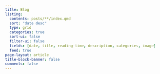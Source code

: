 ```yaml
---
title: Blog
listing:
  contents: posts/**/index.qmd
  sort: "date desc"
  type: grid
  categories: true
  sort-ui: false
  filter-ui: false
  fields: [date, title, reading-time, description, categories, image]
  feed: true
page-layout: article
title-block-banner: false
comments: false
---
```

